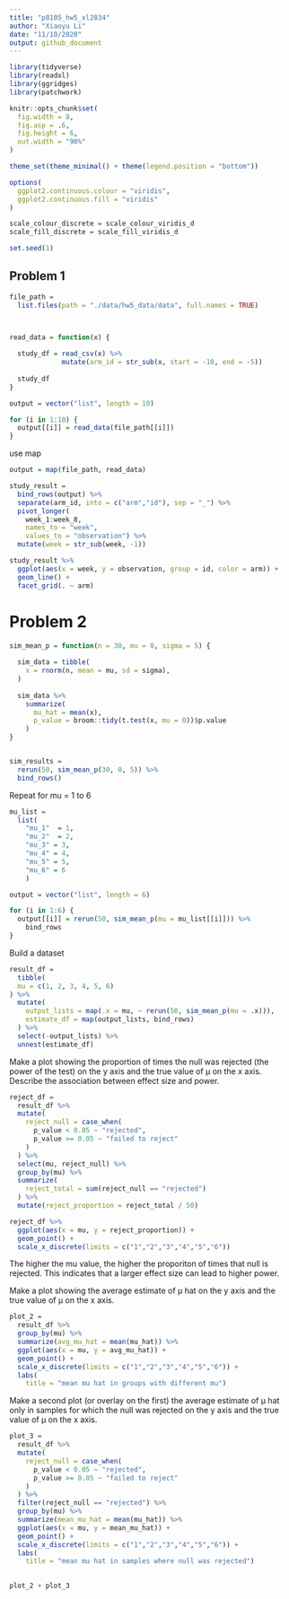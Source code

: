 ```yaml
---
title: "p8105_hw5_xl2834"
author: "Xiaoyu Li"
date: "11/10/2020"
output: github_document
---
```


```r
library(tidyverse)
library(readxl)
library(ggridges)
library(patchwork)

knitr::opts_chunk$set(
  fig.width = 8,
  fig.asp = .6,
  fig.height = 6,
  out.width = "90%"
)

theme_set(theme_minimal() + theme(legend.position = "bottom"))

options(
  ggplot2.continuous.colour = "viridis",
  ggplot2.continuous.fill = "viridis"
)

scale_colour_discrete = scale_colour_viridis_d
scale_fill_discrete = scale_fill_viridis_d

set.seed(1)
```

## Problem 1

```r
file_path = 
  list.files(path = "./data/hw5_data/data", full.names = TRUE)



read_data = function(x) {
  
  study_df = read_csv(x) %>% 
             mutate(arm_id = str_sub(x, start = -10, end = -5))
  
  study_df
}

output = vector("list", length = 10)

for (i in 1:10) {
  output[[i]] = read_data(file_path[[i]])
}

```


use map

```r
output = map(file_path, read_data)

study_result = 
  bind_rows(output) %>% 
  separate(arm_id, into = c("arm","id"), sep = "_") %>% 
  pivot_longer(
    week_1:week_8,
    names_to = "week",
    values_to = "observation") %>% 
  mutate(week = str_sub(week, -1))
```

```r
study_result %>% 
  ggplot(aes(x = week, y = observation, group = id, color = arm)) + 
  geom_line() +
  facet_grid(. ~ arm)
```

# Problem 2

```r
sim_mean_p = function(n = 30, mu = 0, sigma = 5) {
  
  sim_data = tibble(
    x = rnorm(n, mean = mu, sd = sigma),
  )
  
  sim_data %>% 
    summarize(
      mu_hat = mean(x),
      p_value = broom::tidy(t.test(x, mu = 0))$p.value
    )
}


sim_results = 
  rerun(50, sim_mean_p(30, 0, 5)) %>% 
  bind_rows()
```

Repeat for mu = 1 to 6

```r
mu_list = 
  list(
    "mu_1"  = 1, 
    "mu_2"  = 2, 
    "mu_3" = 3, 
    "mu_4" = 4,
    "mu_5" = 5,
    "mu_6" = 6
    )

output = vector("list", length = 6)

for (i in 1:6) {
  output[[i]] = rerun(50, sim_mean_p(mu = mu_list[[i]])) %>% 
    bind_rows
}
```

Build a dataset

```r
result_df =
  tibble(
  mu = c(1, 2, 3, 4, 5, 6)
) %>% 
  mutate(
    output_lists = map(.x = mu, ~ rerun(50, sim_mean_p(mu = .x))),
    estimate_df = map(output_lists, bind_rows)
  ) %>% 
  select(-output_lists) %>% 
  unnest(estimate_df)
```


Make a plot showing the proportion of times the null was rejected (the power of the test) on the y axis and the true value of μ on the x axis. Describe the association between effect size and power.

```r
reject_df = 
  result_df %>% 
  mutate(
    reject_null = case_when(
      p_value < 0.05 ~ "rejected",
      p_value >= 0.05 ~ "failed to reject"
    )
  ) %>% 
  select(mu, reject_null) %>% 
  group_by(mu) %>% 
  summarize(
    reject_total = sum(reject_null == "rejected")
  ) %>% 
  mutate(reject_proportion = reject_total / 50)

reject_df %>% 
  ggplot(aes(x = mu, y = reject_proportion)) +
  geom_point() +
  scale_x_discrete(limits = c("1","2","3","4","5","6"))

```

The higher the mu value, the higher the proporiton of times that null is rejected. This indicates that a larger effect size can lead to higher power.


Make a plot showing the average estimate of μ hat on the y axis and the true value of μ on the x axis.
```r
plot_2 =
  result_df %>% 
  group_by(mu) %>% 
  summarize(avg_mu_hat = mean(mu_hat)) %>% 
  ggplot(aes(x = mu, y = avg_mu_hat)) +
  geom_point() +
  scale_x_discrete(limits = c("1","2","3","4","5","6")) +
  labs(
    title = "mean mu hat in groups with different mu")

```

Make a second plot (or overlay on the first) the average estimate of μ hat only in samples for which the null was rejected on the y axis and the true value of μ on the x axis.
```r
plot_3 = 
  result_df %>% 
  mutate(
    reject_null = case_when(
      p_value < 0.05 ~ "rejected",
      p_value >= 0.05 ~ "failed to reject"
    )
  ) %>%
  filter(reject_null == "rejected") %>% 
  group_by(mu) %>% 
  summarize(mean_mu_hat = mean(mu_hat)) %>% 
  ggplot(aes(x = mu, y = mean_mu_hat)) +
  geom_point() +
  scale_x_discrete(limits = c("1","2","3","4","5","6")) +
  labs(
    title = "mean mu hat in samples where null was rejected")
  
```

```r
plot_2 + plot_3
```

